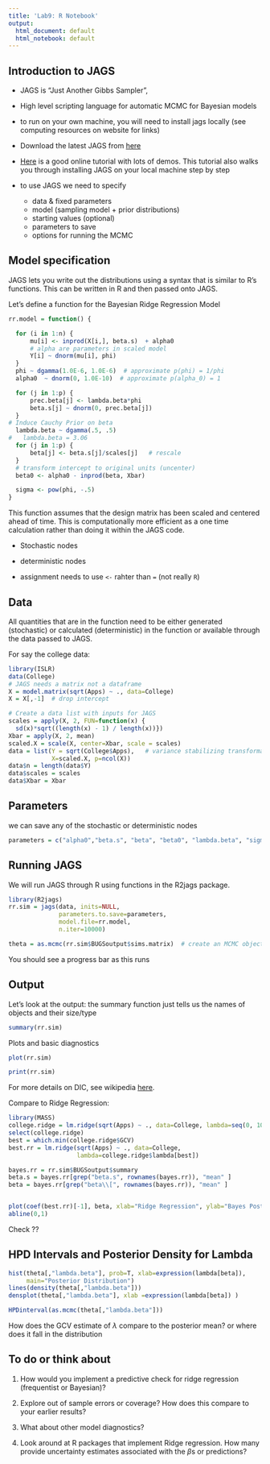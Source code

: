 ```yaml
---
title: 'Lab9: R Notebook'
output:
  html_document: default
  html_notebook: default
---
```


## Introduction to JAGS

- JAGS is "Just Another Gibbs Sampler",

- High level scripting language for automatic MCMC for Bayesian models

- to run on your own machine, you will need to install jags locally (see computing resources on website for links)

- Download the latest JAGS from [here](https://sourceforge.net/projects/mcmc-jags/files/JAGS/)

- [Here](http://www.jkarreth.net/files/bayes-cph_Tutorial-JAGS.pdf) is a good online tutorial with lots of demos. This tutorial also walks you through installing JAGS on your local machine step by step

- to use JAGS we need to specify 
    + data & fixed parameters
    + model (sampling model + prior distributions)
    + starting values (optional)
    + parameters to save
    + options for running the MCMC
  
##  Model specification

JAGS lets you write out the distributions using a syntax that is similar to R's functions.   This can be written in R and then passed onto JAGS.

Let's define a function for the Bayesian Ridge Regression Model

```r
rr.model = function() {

  for (i in 1:n) {
      mu[i] <- inprod(X[i,], beta.s)  + alpha0
      # alpha are parameters in scaled model
      Y[i] ~ dnorm(mu[i], phi)
  }
  phi ~ dgamma(1.0E-6, 1.0E-6)  # approximate p(phi) = 1/phi
  alpha0  ~ dnorm(0, 1.0E-10)  # approximate p(alpha_0) = 1

  for (j in 1:p) {
      prec.beta[j] <- lambda.beta*phi
      beta.s[j] ~ dnorm(0, prec.beta[j])
  }
# Induce Cauchy Prior on beta
  lambda.beta ~ dgamma(.5, .5)
#   lambda.beta = 3.06
  for (j in 1:p) {
      beta[j] <- beta.s[j]/scales[j]   # rescale
  }
  # transform intercept to original units (uncenter)
  beta0 <- alpha0 - inprod(beta, Xbar)

  sigma <- pow(phi, -.5)
}
```


This function assumes that the design matrix has been scaled and centered ahead of time.  This is computationally more efficient as a one time calculation rather than doing it within the JAGS code.

- Stochastic nodes

- deterministic nodes

- assignment needs to use `<-` rahter than `=`  (not really `R`)

## Data


All quantities that are in the function need to be either generated (stochastic) or calculated (deterministic) in the function or available through the data passed to JAGS.

For say the college data:

```r
library(ISLR)
data(College)
# JAGS needs a matrix not a dataframe
X = model.matrix(sqrt(Apps) ~ ., data=College)
X = X[,-1]  # drop intercept

# Create a data list with inputs for JAGS
scales = apply(X, 2, FUN=function(x) {
  sd(x)*sqrt((length(x) - 1) / length(x))})
Xbar = apply(X, 2, mean)
scaled.X = scale(X, center=Xbar, scale = scales)
data = list(Y = sqrt(College$Apps),   # variance stabilizing transformation
            X=scaled.X, p=ncol(X))
data$n = length(data$Y)
data$scales = scales
data$Xbar = Xbar

```


## Parameters

we can save any of the stochastic or deterministic nodes

```r
parameters = c("alpha0","beta.s", "beta", "beta0", "lambda.beta", "sigma")
```

## Running JAGS

We will run JAGS through R using functions in the R2jags package.

```r
library(R2jags)
rr.sim = jags(data, inits=NULL, 
              parameters.to.save=parameters,
              model.file=rr.model,  
              n.iter=10000)

theta = as.mcmc(rr.sim$BUGSoutput$sims.matrix)  # create an MCMC object 

```

You should see a progress bar as this runs

## Output

Let's look at the output:  the summary function just tells us the names of objects and their size/type

```r
summary(rr.sim) 
```


Plots and basic diagnostics

```r
plot(rr.sim)
```


```r
print(rr.sim)
```

For more details on DIC, see wikipedia [here](https://en.wikipedia.org/wiki/Deviance_information_criterion).

Compare to Ridge Regression:

```r
library(MASS)
college.ridge = lm.ridge(sqrt(Apps) ~ ., data=College, lambda=seq(0, 10, length=50))
select(college.ridge)
best = which.min(college.ridge$GCV)
best.rr = lm.ridge(sqrt(Apps) ~ ., data=College, 
                   lambda=college.ridge$lambda[best])

bayes.rr = rr.sim$BUGSoutput$summary
beta.s = bayes.rr[grep("beta.s", rownames(bayes.rr)), "mean" ]
beta = bayes.rr[grep("beta\\[", rownames(bayes.rr)), "mean" ]


plot(coef(best.rr)[-1], beta, xlab="Ridge Regression", ylab="Bayes Posterior Mean (scaled)")
abline(0,1)
```


Check ??

## HPD Intervals and Posterior Density for Lambda

```r
hist(theta[,"lambda.beta"], prob=T, xlab=expression(lambda[beta]),
     main="Posterior Distribution")
lines(density(theta[,"lambda.beta"]))
densplot(theta[,"lambda.beta"], xlab =expression(lambda[beta]) )
```


```r
HPDinterval(as.mcmc(theta[,"lambda.beta"]))
```


How does the GCV estimate of  $\lambda$ compare to the posterior mean? or where does it fall in the distribution

## To do  or think about


1.  How would you implement a predictive check for  ridge regression 
    (frequentist or Bayesian)?

2.  Explore out of sample errors or coverage?  How does this compare to your earlier results?

3.  What about other model diagnostics?

4.  Look around at R packages that implement Ridge regression.  How many provide uncertainty estimates associated with the $\beta$s or predictions?
